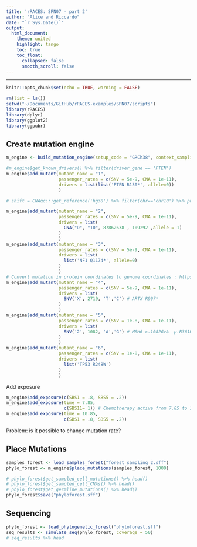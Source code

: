 ```yaml
---
title: 'rRACES: SPN07 - part 2'
author: "Alice and Riccardo"
date: "`r Sys.Date()`"
output: 
  html_document:
    theme: united
    highlight: tango
    toc: true
    toc_float:
      collapsed: false
      smooth_scroll: false
---
```


---
```r
knitr::opts_chunk$set(echo = TRUE, warning = FALSE)
```

```r
rm(list = ls())
setwd("~/Documents/GitHub/rRACES-examples/SPN07/scripts")
library(rRACES)
library(dplyr)
library(ggplot2)
library(ggpubr)
```

## Create mutation engine

```r
m_engine <- build_mutation_engine(setup_code = "GRCh38", context_sampling= 100)
```


```r
#m_engine$get_known_drivers() %>% filter(driver_gene == 'PTEN')
m_engine$add_mutant(mutant_name = "1",
                    passenger_rates = c(SNV = 5e-9, CNA = 1e-11),
                    drivers = list(list('PTEN R130*', allele=0))
                    )

# shift = CNAqc:::get_reference('hg38') %>% filter(chr=='chr10') %>% pull(from)

m_engine$add_mutant(mutant_name = "2",
                    passenger_rates = c(SNV = 5e-9, CNA = 1e-11),
                    drivers = list(
                      CNA("D", "10", 87862638 , 109292 ,allele = 1)
                    )
                    )
m_engine$add_mutant(mutant_name = "3",
                    passenger_rates = c(SNV = 5e-9, CNA = 1e-11),
                    drivers = list(
                      list('NF1 Q1174*', allele=0)
                    )
                    )
# Convert mutation in protein coordinates to genome coordinates : https://bibliome.ai/GRCh38/gene/ATRX
m_engine$add_mutant(mutant_name = "4",
                    passenger_rates = c(SNV = 5e-9, CNA = 1e-11),
                    drivers = list(
                      SNV('X', 2719, 'T','C') # ARTX R907*
                    )
                    )
m_engine$add_mutant(mutant_name = "5",
                    passenger_rates = c(SNV = 1e-8, CNA = 1e-11),
                    drivers = list(
                      SNV('2', 1082, 'A','G') # MSH6 c.1082G>A	p.R361H
                    )
                    )
m_engine$add_mutant(mutant_name = "6",
                    passenger_rates = c(SNV = 1e-8, CNA = 1e-11),
                    drivers = list(
                      list('TP53 R248W')
                    )
                    )
```

Add exposure 
```r
m_engine$add_exposure(c(SBS1 = .8, SBS5 = .2))
m_engine$add_exposure(time = 7.85,
                      c(SBS11= 1)) # Chemotherapy active from 7.85 to 10.85
m_engine$add_exposure(time = 10.85,
                      c(SBS1 = .8, SBS5 = .2))
```

Problem: is it possible to change mutation rate?

## Place Mutations

```r
samples_forest <- load_samples_forest("forest_sampling_2.sff")
phylo_forest <- m_engine$place_mutations(samples_forest, 1000)
```

```r
# phylo_forest$get_sampled_cell_mutations() %>% head()
# phylo_forest$get_sampled_cell_CNAs() %>% head()
# phylo_forest$get_germline_mutations() %>% head()
phylo_forest$save("phyloforest.sff")
```



## Sequencing

```r
phylo_forest <- load_phylogenetic_forest("phyloforest.sff")
seq_results <- simulate_seq(phylo_forest, coverage = 50)
# seq_results %>% head
```



